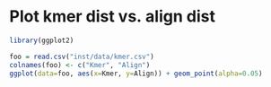 Plot kmer dist vs. align dist
========================================================

```r
library(ggplot2)
```

```r
foo = read.csv("inst/data/kmer.csv")
colnames(foo) <- c("Kmer", "Align")
ggplot(data=foo, aes(x=Kmer, y=Align)) + geom_point(alpha=0.05)
```

